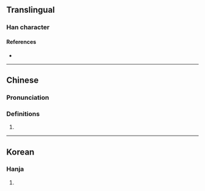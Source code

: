 {{also|伏}}

{{character info/new}}
==Translingual==

===Han character===
{{Han char|rn=9|rad=人|as=03|sn=5|four=|canj=OK|ids=⿰[[亻]][[大]]}}

====References====
* {{Han ref|kx=0093.080|dkj=00383|hdz=10113.010|uh=3432|ud=13362}}

----

==Chinese==
{{zh-forms}}

===Pronunciation===
{{zh-pron
|m=dài
|c=daai6
|mc=y
|oc=
|ma=
|cat=pn
}}

===Definitions===
{{zh-hanzi}}

# {{n-g|Name of an [[island]].}}

----

==Korean==

===Hanja===
{{ko-hanja|hangeul=대|rv=dae|mr=tae|y=tay}}

# {{rfdef|ko|sort=人03}}